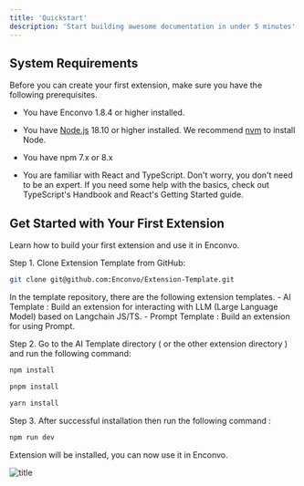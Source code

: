 ```yaml
---
title: 'Quickstart'
description: 'Start building awesome documentation in under 5 minutes'
---
```



## System Requirements
Before you can create your first extension, make sure you have the following prerequisites.

-  You have Enconvo 1.8.4 or higher installed.

- You have [Node.js](https://nodejs.org/) 18.10 or higher installed. We recommend [nvm](https://github.com/nvm-sh/nvm) to install Node.

- You have npm 7.x or 8.x

- You are familiar with React and TypeScript. Don't worry, you don't need to be an expert. If you need some help with the basics, check out TypeScript's Handbook and React's Getting Started guide.


## Get Started with Your First Extension

Learn how to build your first extension and use it in Enconvo.



Step 1. Clone Extension Template from GitHub:


```bash bash
git clone git@github.com:Enconvo/Extension-Template.git
```

<Note>
 In the template repository, there are the following extension templates.
  - AI Template : Build an extension for interacting with LLM (Large Language Model) based on Langchain JS/TS. 
  - Prompt Template : Build an extension for using Prompt.
</Note>


Step 2. Go to the AI Template directory ( or the other extension directory ) and run the following command:

<CodeGroup>

```bash npm
npm install
```

```bash pnpm
pnpm install
```

```bash yarn
yarn install
```

</CodeGroup>



Step 3. After successful installation then run the following command :

<CodeGroup>

```bash npm
npm run dev
```
</CodeGroup>

<Tip>
Extension will be installed, you can now use it in Enconvo.
</Tip>


![title](images/ai_template_demo.png)

